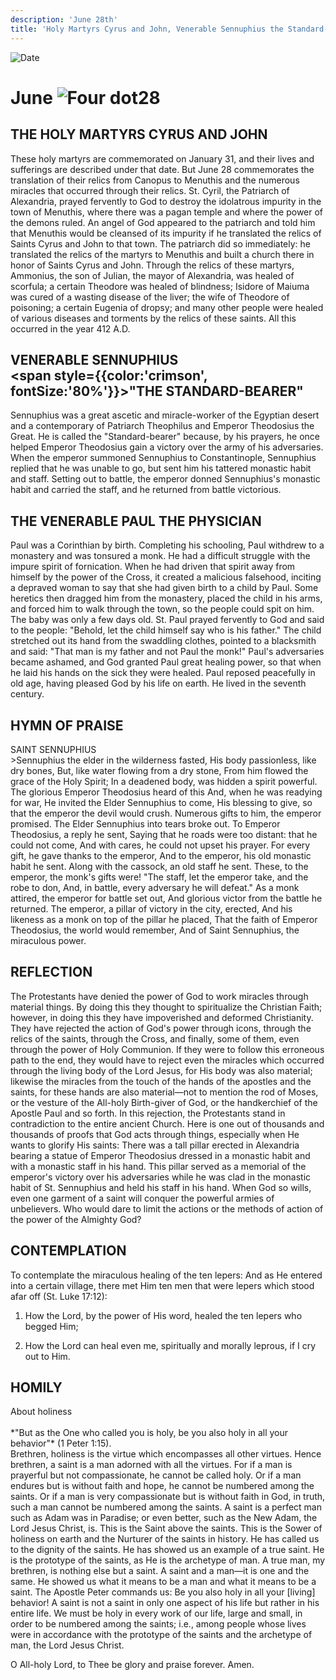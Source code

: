 ```yaml
---
description: 'June 28th'
title: 'Holy Martyrs Cyrus and John, Venerable Sennuphius the Standard-bearer, Venerable Paul the Physician'
---
```


<CustomPaginator />
<RunningHead />

<Image src="/title-imprint.png" height={68} width={50} alt="Date" className="title-imprint"/>

# <div id="date">June <Image className="four-dot" src="/four-dot.png" height={15} width={15} alt="Four dot" />28</div>

## THE HOLY MARTYRS CYRUS AND JOHN

These holy martyrs are commemorated on January 31, and their lives and sufferings are described under that date. But June 28 commemorates the translation of their relics from Canopus to Menuthis and the numerous miracles that occurred through their relics. St. Cyril, the Patriarch of Alexandria, prayed fervently to God to destroy the idolatrous impurity in the town of Menuthis, where there was a pagan temple and where the power of the demons ruled. An angel of God appeared to the patriarch and told him that Menuthis would be cleansed of its impurity if he translated the relics of Saints Cyrus and John to that town. The patriarch did so immediately: he translated the relics of the martyrs to Menuthis and built a church there in honor of Saints Cyrus and John. Through the relics of these martyrs, Ammonius, the son of Julian, the mayor of Alexandria, was healed of scorfula; a certain Theodore was healed of blindness; Isidore of Maiuma was cured of a wasting disease of the liver; the wife of Theodore of poisoning; a certain Eugenia of dropsy; and many other people were healed of various diseases and torments by the relics of these saints. All this occurred in the year 412 A.D.

## VENERABLE SENNUPHIUS <br /><span style={{color:'crimson', fontSize:'80%'}}>"THE STANDARD-BEARER"</span>

Sennuphius was a great ascetic and miracle-worker of the Egyptian desert and a contemporary of Patriarch Theophilus and Emperor Theodosius the Great. He is called the "Standard-bearer" because, by his prayers, he once helped Emperor Theodosius gain a victory over the army of his adversaries. When the emperor summoned Sennuphius to Constantinople, Sennuphius replied that he was unable to go, but sent him his tattered monastic habit and staff. Setting out to battle, the emperor donned Sennuphius's monastic habit and carried the staff, and he returned from battle victorious.

## THE VENERABLE PAUL THE PHYSICIAN

Paul was a Corinthian by birth. Completing his schooling, Paul withdrew to a monastery and was tonsured a monk. He had a difficult struggle with the impure spirit of fornication. When he had driven that spirit away from himself by the power of the Cross, it created a malicious falsehood, inciting a depraved woman to say that she had given birth to a child by Paul. Some heretics then dragged him from the monastery, placed the child in his arms, and forced him to walk through the town, so the people could spit on him. The baby was only a few days old. St. Paul prayed fervently to God and said to the people: "Behold, let the child himself say who is his father." The child stretched out its hand from the swaddling clothes, pointed to a blacksmith and said: "That man is my father and not Paul the monk!" Paul's adversaries became ashamed, and God granted Paul great healing power, so that when he laid his hands on the sick they were healed. Paul reposed peacefully in old age, having pleased God by his life on earth. He lived in the seventh century.


## HYMN OF PRAISE
<div style={{textAlign:'center', color:'crimson', fontWeight:'bold'}}>
SAINT SENNUPHIUS
</div>
>Sennuphius the elder in the wilderness fasted,  
His body passionless, like dry bones,  
But, like water flowing from a dry stone,  
From him flowed the grace of the Holy Spirit;  
In a deadened body, was hidden a spirit powerful.  
The glorious Emperor Theodosius heard of this  
And, when he was readying for war,  
He invited the Elder Sennuphius to come,  
His blessing to give, so that the emperor the devil would crush.  
Numerous gifts to him, the emperor promised.  
The Elder Sennuphius into tears broke out.  
To Emperor Theodosius, a reply he sent,  
Saying that he roads were too distant: that he could not come,  
And with cares, he could not upset his prayer.  
For every gift, he gave thanks to the emperor,  
And to the emperor, his old monastic habit he sent.  
Along with the cassock, an old staff he sent.  
These, to the emperor, the monk's gifts were!  
"The staff, let the emperor take, and the robe to don,  
And, in battle, every adversary he will defeat."  
As a monk attired, the emperor for battle set out,  
And glorious victor from the battle he returned.  
The emperor, a pillar of victory in the city, erected,  
And his likeness as a monk on top of the pillar he placed,  
That the faith of Emperor Theodosius, the world would remember,  
And of Saint Sennuphius, the miraculous power.  

## REFLECTION

The Protestants have denied the power of God to work miracles through material things. By doing this they thought to spiritualize the Christian Faith; however, in doing this they have impoverished and deformed Christianity. They have rejected the action of God's power through icons, through the relics of the saints, through the Cross, and finally, some of them, even through the power of Holy Communion. If they were to follow this erroneous path to the end, they would have to reject even the miracles which occurred through the living body of the Lord Jesus, for His body was also material; likewise the miracles from the touch of the hands of the apostles and the saints, for these hands are also material—not to mention the rod of Moses, or the vesture of the All-holy Birth-giver of God, or the handkerchief of the Apostle Paul and so forth. In this rejection, the Protestants stand in contradiction to the entire ancient Church. Here is one out of thousands and thousands of proofs that God acts through things, especially when He wants to glorify His saints: There was a tall pillar erected in Alexandria bearing a statue of Emperor Theodosius dressed in a monastic habit and with a monastic staff in his hand. This pillar served as a memorial of the emperor's victory over his adversaries while he was clad in the monastic habit of St. Sennuphius and held his staff in his hand. When God so wills, even one garment of a saint will conquer the powerful armies of unbelievers. Who would dare to limit the actions or the methods of action of the power of the Almighty God?

## CONTEMPLATION

To contemplate the miraculous healing of the ten lepers: And as He entered into a certain village, there met Him ten men that were lepers which stood afar off (St. Luke 17:12):

1. How the Lord, by the power of His word, healed the ten lepers who begged Him;

2. How the Lord can heal even me, spiritually and morally leprous, if I cry out to Him.


## HOMILY
<div style={{textAlign:'center', color:'crimson', fontWeight:'bold'}}>
About holiness
</div>
<br />
<div style={{textAlign:'right'}}>
*"But as the One who called you is holy, be you also holy in all your behavior"* (1 Peter 1:15).
</div>
Brethren, holiness is the virtue which encompasses all other virtues. Hence brethren, a saint is a man adorned with all the virtues. For if a man is prayerful but not compassionate, he cannot be called holy. Or if a man endures but is without faith and hope, he cannot be numbered among the saints. Or if a man is very compassionate but is without faith in God, in truth, such a man cannot be numbered among the saints. A saint is a perfect man such as Adam was in Paradise; or even better, such as the New Adam, the Lord Jesus Christ, is. This is the Saint above the saints. This is the Sower of holiness on earth and the Nurturer of the saints in history. He has called us to the dignity of the saints. He has showed us an example of a true saint. He is the prototype of the saints, as He is the archetype of man. A true man, my brethren, is nothing else but a saint. A saint and a man—it is one and the same. He showed us what it means to be a man and what it means to be a saint. The Apostle Peter commands us: Be you also holy in all your [living] behavior! A saint is not a saint in only one aspect of his life but rather in his entire life. We must be holy in every work of our life, large and small, in order to be numbered among the saints; i.e., among people whose lives were in accordance with the prototype of the saints and the archetype of man, the Lord Jesus Christ.

O All-holy Lord, to Thee be glory and praise forever. Amen.